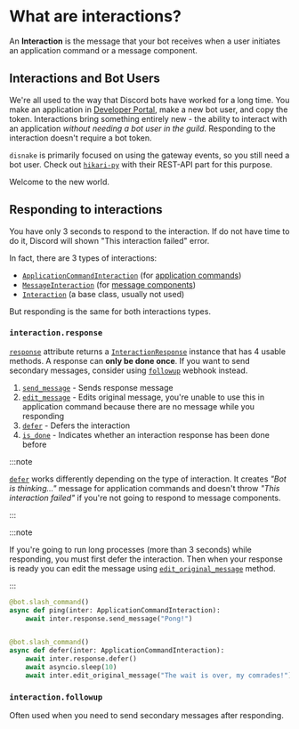 # What are interactions?

An **Interaction** is the message that your bot receives when a user initiates an application command or a message
component.

## Interactions and Bot Users

We're all used to the way that Discord bots have worked for a long time. You make an application in
[Developer Portal](https://discord.com/developers/applications), make a new bot user, and copy the token. Interactions bring something entirely new -
the ability to interact with an application _without needing a bot user in the guild_. Responding to the interaction
doesn't require a bot token.

`disnake` is primarily focused on using the gateway events, so you still need a bot user. Check out
[`hikari-py`](https://github.com/hikari-py/hikari) with their REST-API part for this purpose.

Welcome to the new world.

## Responding to interactions

You have only 3 seconds to respond to the interaction. If do not have time to do it, Discord will shown "This
interaction failed" error.

In fact, there are 3 types of interactions:

-   [`ApplicationCommandInteraction`](https://docs.disnake.dev/en/latest/api.html#applicationcommandinteraction) (for
    [application commands](./202-application-commands))
-   [`MessageInteraction`](https://docs.disnake.dev/en/latest/api.html#messageinteraction) (for
    [message components](./203-message-components))
-   [`Interaction`](https://docs.disnake.dev/en/latest/api.html#interaction) (a base class, usually not used)

But responding is the same for both interactions types.

### `interaction.response`

[`response`](https://docs.disnake.dev/en/latest/api.html#disnake.Interaction.response) attribute returns a
[`InteractionResponse`](https://docs.disnake.dev/en/latest/api.html#disnake.InteractionResponse) instance that has 4 usable methods. A
response can **only be done once**. If you want to send secondary messages, consider using
[`followup`](https://docs.disnake.dev/en/latest//api.html#disnake.Interaction.followup) webhook instead.

1. [`send_message`](https://docs.disnake.dev/en/latest/api.html#disnake.InteractionResponse.send_message) - Sends response message
2. [`edit_message`](https://docs.disnake.dev/en/latest/api.html#disnake.InteractionResponse.edit_message) - Edits original message, you're
   unable to use this in application command because there are no message while you responding
3. [`defer`](https://docs.disnake.dev/en/latest/api.html#disnake.InteractionResponse.defer) - Defers the interaction
4. [`is_done`](https://docs.disnake.dev/en/latest/api.html#disnake.InteractionResponse.is_done) - Indicates whether an interaction response
   has been done before

:::note

[`defer`](https://docs.disnake.dev/en/latest/api.html#disnake.InteractionResponse.defer) works differently depending on the type of interaction.
It creates *"Bot is thinking..."* message for application commands and
doesn't throw *"This interaction failed"* if you're not going to respond to message components.

:::

:::note

If you're going to run long processes (more than 3 seconds) while responding, you must first defer the interaction.
Then when your response is ready you can edit the message using [`edit_original_message`](https://docs.disnake.dev/en/latest/api.html#disnake.Interaction.edit_original_message) method.

:::

```python title="example.py"
@bot.slash_command()
async def ping(inter: ApplicationCommandInteraction):
    await inter.response.send_message("Pong!")


@bot.slash_command()
async def defer(inter: ApplicationCommandInteraction):
    await inter.response.defer()
    await asyncio.sleep(10)
    await inter.edit_original_message("The wait is over, my comrades!")
```

### `interaction.followup`

Often used when you need to send secondary messages after responding.
